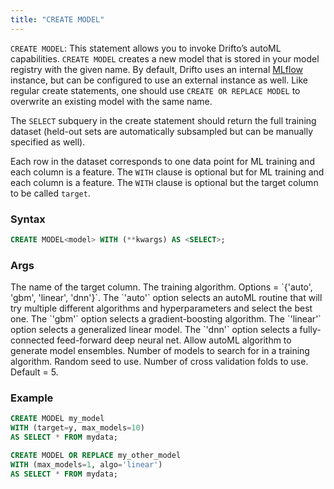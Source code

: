 ```yaml
---
title: "CREATE MODEL"
---
```


`CREATE MODEL`: This statement allows you to invoke Drifto’s autoML
capabilities. `CREATE MODEL` creates a new model that is stored in your model
registry with the given name. By default, Drifto uses an internal 
[MLflow](www.mlflow.org) instance, but can be configured to use an external 
instance as well. Like regular create statements, one should use 
`CREATE OR REPLACE MODEL` to overwrite an existing model with the same name.

The `SELECT` subquery in the create statement should return the full training 
dataset (held-out sets are automatically subsampled but can be manually specified 
as well). 

Each row in the dataset corresponds to one data point for ML training and 
each column is a feature. The `WITH` clause is optional but for ML training 
and each column is a feature. The `WITH` clause is optional but the target 
column to be called `target`.

### Syntax

```sql
CREATE MODEL<model> WITH (**kwargs) AS <SELECT>;
```

### Args

<ParamField query="target" type="column or literal" default="target">
  The name of the target column.
</ParamField>

<ParamField query="algo" type="column or literal" default="auto">
  The training algorithm. Options = `{'auto', 'gbm', 'linear', 'dnn'}`.
  The `'auto'` option selects an autoML routine that will try multiple
  different algorithms and hyperparameters and select the best one.
  The `'gbm'` option selects a gradient-boosting algorithm.
  The `'linear'` option selects a generalized linear model.
  The `'dnn'` option selects a fully-connected feed-forward deep neural net.
</ParamField>

<ParamField query="ensemble" type="bool" default="false">
  Allow autoML algorithm to generate model ensembles.
</ParamField>

<ParamField query="max_models" type="int" default="3">
  Number of models to search for in a training algorithm.
</ParamField>

<ParamField query="seed" type="int" default="1">
  Random seed to use.
</ParamField>

<ParamField query="num_folds" type="int" default="5">
  Number of cross validation folds to use. Default = 5.
</ParamField>


### Example

```sql
CREATE MODEL my_model 
WITH (target=y, max_models=10) 
AS SELECT * FROM mydata;
```

```sql
CREATE MODEL OR REPLACE my_other_model 
WITH (max_models=1, algo='linear') 
AS SELECT * FROM mydata;
```
